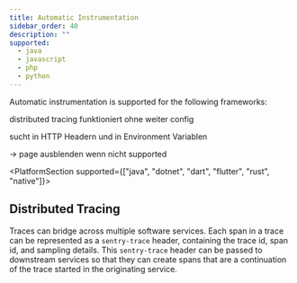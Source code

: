 ```yaml
---
title: Automatic Instrumentation
sidebar_order: 40
description: ""
supported:
  - java
  - javascript
  - php
  - python
---
```


Automatic instrumentation is supported for the following frameworks:

distributed tracing funktioniert ohne weiter config

sucht in HTTP Headern und in Environment Variablen

-> page ausblenden wenn nicht supported



<PlatformSection supported={["java", "dotnet", "dart", "flutter", "rust", "native"]}>

## Distributed Tracing

Traces can bridge across multiple software services. Each span in a trace can be represented as a `sentry-trace` header, containing the trace id, span id, and sampling details. This `sentry-trace` header can be passed to downstream services so that they can create spans that are a continuation of the trace started in the originating service.

<PlatformContent includePath="performance/distributed-tracing" />

</PlatformSection>
